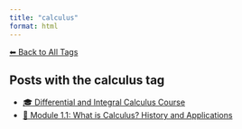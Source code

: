 ```yaml
---
title: "calculus"
format: html
---
```


[⬅ Back to All Tags](../tags.qmd)

## Posts with the **calculus** tag

- [🎓 Differential and Integral Calculus Course](/posts/courses/mathematics/calculus/index.html)
- [🧠 Module 1.1: What is Calculus? History and Applications](/posts/courses/mathematics/calculus/module-1/1.1-introduction.html)
